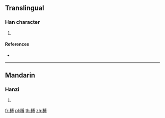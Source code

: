 {{character info/new}}
==Translingual==

===Han character===
{{Han char|rn=119|rad=米|as=10|sn=16|four=93942|canj=FDIBI}}

# {{defn|Han|sort=米10}}

====References====
* {{Han ref|kx=0911.290|dkj=27062|dj=1338.220|hdz=53156.080|uh=7CD0|ud=31952|bh=EACA|bd=60106}}

----

==Mandarin==

===Hanzi===
{{cmn-hanzi|pin=[[fū]] ([[fu1]])|wg=fu<sup>1</sup>}}

# {{defn|lang=cmn|sort=米10}}

[[fr:糐]]
[[pl:糐]]
[[th:糐]]
[[zh:糐]]